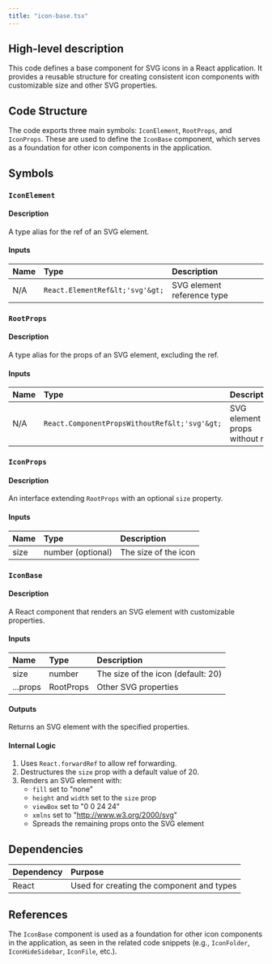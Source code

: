 ```yaml
---
title: "icon-base.tsx"
---
```


## High-level description
This code defines a base component for SVG icons in a React application. It provides a reusable structure for creating consistent icon components with customizable size and other SVG properties.

## Code Structure
The code exports three main symbols: `IconElement`, `RootProps`, and `IconProps`. These are used to define the `IconBase` component, which serves as a foundation for other icon components in the application.

## Symbols

### `IconElement`
#### Description
A type alias for the ref of an SVG element.

#### Inputs
| Name | Type | Description |
|:-----|:-----|:------------|
| N/A | `React.ElementRef&lt;'svg'&gt;` | SVG element reference type |

### `RootProps`
#### Description
A type alias for the props of an SVG element, excluding the ref.

#### Inputs
| Name | Type | Description |
|:-----|:-----|:------------|
| N/A | `React.ComponentPropsWithoutRef&lt;'svg'&gt;` | SVG element props without ref |

### `IconProps`
#### Description
An interface extending `RootProps` with an optional `size` property.

#### Inputs
| Name | Type | Description |
|:-----|:-----|:------------|
| size | number (optional) | The size of the icon |

### `IconBase`
#### Description
A React component that renders an SVG element with customizable properties.

#### Inputs
| Name | Type | Description |
|:-----|:-----|:------------|
| size | number | The size of the icon (default: 20) |
| ...props | RootProps | Other SVG properties |

#### Outputs
Returns an SVG element with the specified properties.

#### Internal Logic
1. Uses `React.forwardRef` to allow ref forwarding.
2. Destructures the `size` prop with a default value of 20.
3. Renders an SVG element with:
   - `fill` set to "none"
   - `height` and `width` set to the `size` prop
   - `viewBox` set to "0 0 24 24"
   - `xmlns` set to "http://www.w3.org/2000/svg"
   - Spreads the remaining props onto the SVG element

## Dependencies
| Dependency | Purpose |
|:-----------|:--------|
| React | Used for creating the component and types |

## References
The `IconBase` component is used as a foundation for other icon components in the application, as seen in the related code snippets (e.g., `IconFolder`, `IconHideSidebar`, `IconFile`, etc.).